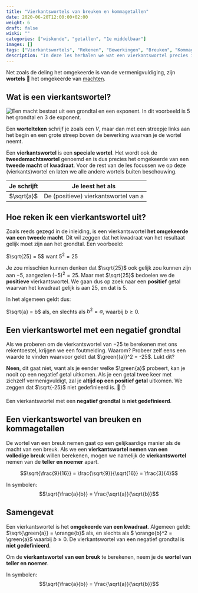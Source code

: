 ```yaml
---
title: "Vierkantswortels van breuken en kommagetallen"
date: 2020-06-20T12:00:00+02:00
weight: 6
draft: false
wiski: ""
categories: ["wiskunde", "getallen", "1e middelbaar"]
images: []
tags: ["Vierkantswortels", "Rekenen", "Bewerkingen", "Breuken", "Kommagetallen", "Rationale getallen"]
description: "In deze les herhalen we wat een vierkantswortel precies is en leren we de vierkantswortel te nemen van breuken en kommagetallen."
---
```

Net zoals de deling het omgekeerde is van de vermenigvuldiging, zijn **wortels** 🥕 het omgekeerde van [machten](../machten). 

## Wat is een vierkantswortel?

![Een macht bestaat uit een grondtal en een exponent. In dit voorbeeld is 5 het grondtal en 3 de exponent.](img/terminologie.png)


Een **wortelteken** schrijf je zoals een *V*, maar dan met een streepje links aan het begin en een grote streep boven de bewerking waarvan
je de wortel neemt.

Een **vierkantswortel** is een **speciale wortel**. Het wordt ook de **tweedemachtswortel** genoemd en is dus precies het omgekeerde van een **tweede macht** of **kwadraat**. Voor de rest van de les focussen we op deze (vierkants)wortel en laten we alle andere wortels <Mute text="zoals derdemachtswortels of achtstemachtswortels"/> buiten beschouwing.

| Je schrijft  | Je leest het als                     |
|--------------|--------------------------------------|
| $\sqrt{a}$   | De (positieve) vierkantswortel van a |

## Hoe reken ik een vierkantswortel uit?
Zoals reeds gezegd in de inleiding, is een vierkantswortel **het omgekeerde van een tweede macht**.
Dit wil zeggen dat het kwadraat <Mute text="(de tweede macht)"/> van het resultaat gelijk moet zijn aan het grondtal. Een voorbeeld:

$\sqrt{25} = 5$ want $5^2 = 25$

Je zou misschien kunnen denken dat $\sqrt{25}$ ook gelijk zou kunnen zijn aan $-5$, aangezien $(-5)^2 = 25$. Maar met $\sqrt{25}$ bedoelen we de **positieve** vierkantswortel. We gaan dus op zoek naar een **positief** getal waarvan het kwadraat gelijk is aan $25$, en dat is $5$.

In het algemeen geldt dus:

$\sqrt{a} = b$ als, en slechts als $b^2 =  a$, waarbij $b \geq 0$.

## Een vierkantswortel met een negatief grondtal
Als we proberen om de vierkantswortel van $-25$ te berekenen met ons rekentoestel, krijgen we een foutmelding. Waarom?
Probeer zelf eens een waarde te vinden waarvoor geldt dat $\green{(a)}^2 = -25$. Lukt dit?

**Neen**, dit gaat niet, want als je eender welke $\green{a}$ probeert, kan je nooit op een negatief getal uitkomen. Als je
een getal twee keer met zichzelf vermenigvuldigt, zal je **altijd op een positief getal** uitkomen. We zeggen dat $\sqrt{-25}$ niet
gedefinieerd is. 🛑 ✋

<Attention title="Negatieve grondtallen bij vierkantswortels">

Een vierkantswortel met een **negatief grondtal** is **niet gedefinieerd**.

</Attention>

## Een vierkantswortel van breuken en kommagetallen
De wortel van een breuk nemen gaat op een gelijkaardige manier als de macht van een breuk. Als we een **vierkantswortel nemen van een volledige breuk** willen berekenen, mogen we namelijk de **vierkantswortel** nemen van de **teller en noemer** apart.

$$\sqrt{\frac{9}{16}} = \frac{\sqrt{9}}{\sqrt{16}} = \frac{3}{4}$$

In symbolen:
$$\sqrt{\frac{a}{b}} = \frac{\sqrt{a}}{\sqrt{b}}$$

## Samengevat
<Attention title="De positieve vierkantswortel">

Een vierkantswortel is het **omgekeerde van een kwadraat**. Algemeen geldt:
$\sqrt{\green{a}} = \orange{b}$ als, en slechts als $ \orange{b}^2 = \green{a}$ waarbij $b \geq 0$. De vierkantswortel
van een negatief grondtal is **niet gedefinieerd**.
</Attention>

<Attention title="Vierkantswortel van een breuk of kommagetal">

Om de **vierkantswortel van een breuk** te berekenen, neem je de **wortel van teller en noemer**.

In symbolen:
$$\sqrt{\frac{a}{b}} = \frac{\sqrt{a}}{\sqrt{b}}$$
</Attention>